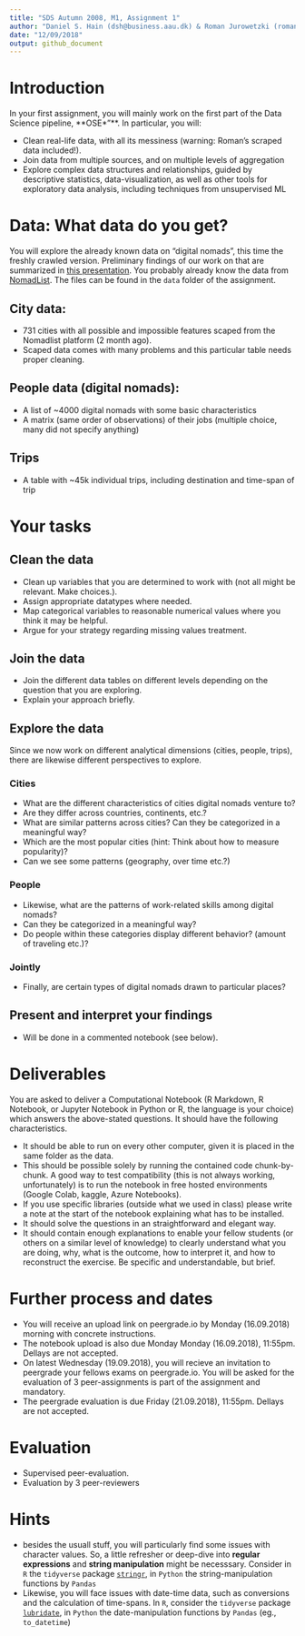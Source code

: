 ```yaml
---
title: "SDS Autumn 2008, M1, Assignment 1"
author: "Daniel S. Hain (dsh@business.aau.dk) & Roman Jurowetzki (roman@business.aau.dk)"
date: "12/09/2018"
output: github_document
---
```


# Introduction
In your first assignment, you will mainly work on the first part of the Data Science pipeline, **OSE*”**. In particular, you will:

* Clean real-life data, with all its messiness (warning: Roman's scraped data included!).
* Join data from multiple sources, and on multiple levels of aggregation
* Explore complex data structures and relationships, guided by descriptive statistics, data-visualization, as well as other tools for exploratory data analysis, including techniques from unsupervised ML

# Data: What data do you get?
You will explore the already known data on "digital nomads", this time the freshly crawled version. Preliminary findings of our work on that are summarized in [this presentation](https://aaudk-my.sharepoint.com/:b:/g/personal/dsh_id_aau_dk/ESeuvplEytZCuNBhKGmA4U8BOGpfbGIbilqTGdgQLA4a6A?e=UGRnvR). You probably already know the data from [NomadList](https://nomadlist.com/). The files can be found in the `data` folder of the assignment.

## City data:
* 731 cities with all possible and impossible features scaped from the Nomadlist platform (2 month ago). 
* Scaped data comes with many problems and this particular table needs proper cleaning.

## People data (digital nomads):
* A list of ~4000 digital nomads with some basic characteristics
* A matrix (same order of observations) of their jobs (multiple choice, many did not specify anything)

## Trips
* A table with ~45k individual trips, including destination and time-span of trip


# Your tasks

## Clean the data

* Clean up variables that you are determined to work with (not all might be relevant. Make choices.). 
* Assign appropriate datatypes where needed. 
* Map categorical variables to reasonable numerical values where you think it may be helpful. 
* Argue for your strategy regarding missing values treatment.

## Join the data
* Join the different data tables on different levels depending on the question that you are exploring. 
* Explain your approach briefly.

## Explore the data
Since we now work on different analytical dimensions (cities, people, trips), there are likewise different perspectives to explore.

### Cities
* What are the different characteristics of cities digital nomads venture to? 
* Are they differ across countries, continents, etc.?
* What are similar patterns across cities? Can they be categorized in a meaningful way? 
* Which are the most popular cities (hint: Think about how to measure popularity)? 
* Can we see some patterns (geography, over time etc.?)

### People
* Likewise, what are the patterns of work-related skills among digital nomads? 
* Can they be categorized in a meaningful way?
* Do people within these categories display different behavior? (amount of traveling etc.)?

### Jointly
* Finally, are certain types of digital nomads drawn to particular places?

## Present and interpret your findings
* Will be done in a commented notebook (see below).

# Deliverables
You are asked to deliver a Computational Notebook (R Markdown, R Notebook, or Jupyter Notebook in Python or R, the language is your choice) which answers the above-stated questions. It should have the following characteristics.

* It should be able to run on every other computer, given it is placed in the same folder as the data. 
* This should be possible solely by running the contained code chunk-by-chunk. A good way to test compatibility (this is not always working, unfortunately) is to run the notebook in free hosted environments (Google Colab, kaggle, Azure Notebooks).
* If you use specific libraries (outside what we used in class) please write a note at the start of the notebook explaining what has to be installed.
* It should solve the questions in an straightforward and elegant way.
* It should contain enough explanations to enable your fellow students (or others on a similar level of knowledge) to clearly understand what you are doing, why, what is the outcome, how to interpret it, and how to reconstruct the exercise. Be specific and understandable, but brief.

# Further process and dates
* You will receive an upload link on peergrade.io by Monday (16.09.2018) morning with concrete instructions.
* The notebook upload is also due Monday Monday (16.09.2018), 11:55pm. Dellays are not accepted.
* On latest Wednesday (19.09.2018), you will recieve an invitation to peergrade your fellows exams on peergrade.io. You will be asked for the evaluation of 3 peer-assignments is part of the assignment and mandatory.
* The peergrade evaluation is due Friday (21.09.2018), 11:55pm. Dellays are not accepted.

# Evaluation
* Supervised peer-evaluation. 
* Evaluation by 3 peer-reviewers 


# Hints
* besides the usuall stuff, you will particularly find some issues with character values. So, a little refresher or deep-dive into **regular expressions** and **string manipulation** might be necesssary. Consider in `R` the `tidyverse` package [`stringr`](https://www.rstudio.com/wp-content/uploads/2016/09/RegExCheatsheet.pdf), in `Python` the string-manipulation functions by `Pandas`
* Likewise, you will face issues with date-time data, such as conversions and the calculation of time-spans. In `R`, consider the `tidyverse` package [`lubridate`](https://lubridate.tidyverse.org/), in `Python` the date-manipulation functions by `Pandas` (eg., `to_datetime`)




